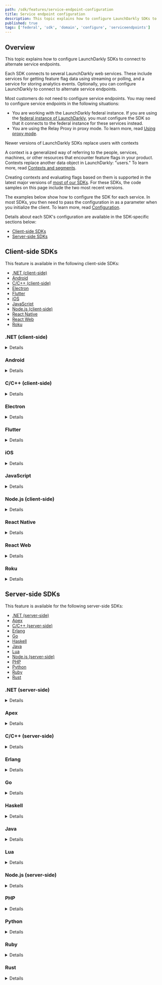 ```yaml
---
path: /sdk/features/service-endpoint-configuration
title: Service endpoint configuration
description: This topic explains how to configure LaunchDarkly SDKs to connect to alternate service endpoints. Typically this is only required for customers working with the LaunchDarkly federal instance.
published: true
tags: ['federal', 'sdk', 'domain', 'configure', 'serviceendpoints']
---
```


## Overview

This topic explains how to configure LaunchDarkly SDKs to connect to alternate service endpoints.

Each SDK connects to several LaunchDarkly web services. These include services for getting feature flag data using streaming or polling, and a service for storing analytics events. Optionally, you can configure LaunchDarkly to connect to alternate service endpoints.

Most customers do not need to configure service endpoints. You may need to configure service endpoints in the following situations:

* You are working with the LaunchDarkly federal instance. If you are using the [federal instance of LaunchDarkly](/home/advanced/federal), you must configure the SDK so that it connects to the federal instance for these services instead.
* You are using the Relay Proxy in proxy mode. To learn more, read [Using proxy mode](/sdk/features/relay-proxy-configuration/proxy-mode).

<Callout intent="info">
<CalloutTitle>Newer versions of LaunchDarkly SDKs replace users with contexts</CalloutTitle>
<CalloutDescription>

A context is a generalized way of referring to the people, services, machines, or other resources that encounter feature flags in your product. Contexts replace another data object in LaunchDarkly: "users." To learn more, read [Contexts and segments](/home/contexts).

Creating contexts and evaluating flags based on them is supported in the latest major versions of [most of our SDKs](/sdk). For these SDKs, the code samples on this page include the two most recent versions.

</CalloutDescription>
</Callout>

The examples below show how to configure the SDK for each service. In most SDKs, you then need to pass the configuration in as a parameter when you initialize the client. To learn more, read [Configuration](/sdk/features/config).

Details about each SDK's configuration are available in the SDK-specific sections below:

* [Client-side SDKs](#client-side-sdks)
* [Server-side SDKs](#server-side-sdks)

## Client-side SDKs

This feature is available in the following client-side SDKs:

* [.NET (client-side)](#net-client-side)
* [Android](#android)
* [C/C++ (client-side)](#cc-client-side)
* [Electron](#electron)
* [Flutter](#flutter)
* [iOS](#ios)
* [JavaScript](#javascript)
* [Node.js (client-side)](#nodejs-client-side)
* [React Native](#react-native)
* [React Web](#react-web)
* [Roku](#roku)

### .NET (client-side)

<Details summary="Expand .NET (client-side) code sample">

To configure an alternate service endpoint for the SDK, use the `ServiceEndpoints` builder method to specify the base URIs:

<CodeSample>
<CSTab label="C#, connecting to federal instance">

```csharp
var config = Configuration.Builder("mobile-key-123abc")
    .ServiceEndpoints(Components.ServiceEndpoints()
      .Streaming("https://clientstream.launchdarkly.us")
      .Polling("https://clientsdk.launchdarkly.us")
      .Events("https://events.launchdarkly.us"))
    .Build();
```

</CSTab>
<CSTab label="C#, connecting to Relay Proxy">

```csharp
var config = Configuration.Builder("mobile-key-123abc")
    .ServiceEndpoints(Components.ServiceEndpoints()
      .RelayProxy("https://your-relay-proxy.com:8030"))
    .Build();
```

</CSTab>
</CodeSample>
</Details>

### Android

<Details summary="Expand Android code sample">

To configure an alternate service endpoint for the SDK, use the `streamUri`, `pollUri`, and `eventsUri` builder methods to specify the base URIs:

<CodeSample>
<CSTab label="Java, connecting to federal instance">

```java
LDConfig ldConfig = new LDConfig.Builder()
  .mobileKey("mobile-key-123abc")
  .streamUri(Uri.parse("https://clientstream.launchdarkly.us"))
  .pollUri(Uri.parse("https://clientsdk.launchdarkly.us"))
  .eventsUri(Uri.parse("https://events.launchdarkly.us"))
  .build();
```

</CSTab>
<CSTab label="Java, connecting to Relay Proxy">

```java
LDConfig ldConfig = new LDConfig.Builder()
  .mobileKey("mobile-key-123abc")
  .streamUri(Uri.parse("https://your-relay-proxy.com:8030"))
  .pollUri(Uri.parse("https://your-relay-proxy.com:8030"))
  .eventsUri(Uri.parse("https://your-relay-proxy.com:8030"))
  .build();
```

</CSTab>
<CSTab label="Kotlin, connecting to federal instance">

```kotlin
val ldConfig: LDConfig = LDConfig.Builder()
  .setMobileKey("mobile-key-123abc")
  .streamUri(Uri.parse("https://clientstream.launchdarkly.us"))
  .pollUri(Uri.parse("https://clientsdk.launchdarkly.us"))
  .eventsUri(Uri.parse("https://events.launchdarkly.us"))
  .build();
```

</CSTab>
<CSTab label="Kotlin, connecting to Relay Proxy">

```kotlin
val ldConfig: LDConfig = LDConfig.Builder()
  .setMobileKey("mobile-key-123abc")
  .streamUri(Uri.parse("https://your-relay-proxy.com:8030"))
  .pollUri(Uri.parse("https://your-relay-proxy.com:8030"))
  .eventsUri(Uri.parse("https://your-relay-proxy.com:8030"))
  .build();
```

</CSTab>
</CodeSample>
</Details>

### C/C++ (client-side)

<Details summary="Expand C/C++ (client-side) code sample">

To configure an alternate service endpoint for the SDK, use `LDConfigSetStreamURI`, `LDConfigSetAppURI`, and `LDConfigSetEventsURI` to specify the base URIs:

<CodeSample>
<CSTab label="C/C++, connecting to federal instance">

```c
struct LDConfig *config = LDConfigNew("mobile-key-123abc");
LDConfigSetStreamURI(config, "https://clientstream.launchdarkly.us");
LDConfigSetAppURI(config, "https://app.launchdarkly.us");
LDConfigSetEventsURI(config, "https://events.launchdarkly.us");
```

</CSTab>
</CodeSample>
</Details>

### Electron

<Details summary="Expand Electron code sample">

To configure an alternate service endpoint for the SDK, use the `streamUrl`, `baseUrl`, and `eventsUrl` options to specify the base URIs:

<CodeSample>
<CSTab label="JavaScript, connecting to federal instance">

```js
const options = {
  streamUrl: 'https://clientstream.launchdarkly.us',
  baseUrl: 'https://app.launchdarkly.us',
  eventsUrl: 'https://events.launchdarkly.us'
};
```

</CSTab>
<CSTab label="TypeScript, connecting to federal instance">

```ts
import * as LDElectron from 'launchdarkly-electron-client-sdk';

const options: LDElectron.LDOptions = {
  streamUrl: 'https://clientstream.launchdarkly.us',
  baseUrl: 'https://app.launchdarkly.us',
  eventsUrl: 'https://events.launchdarkly.us'
};
```

</CSTab>
<CSTab label="JavaScript, connecting to Relay Proxy">

```js
const options = {
  streamUrl: 'https://your-relay-proxy.com:8030',
  baseUrl: 'https://your-relay-proxy.com:8030',
  eventsUrl: 'https://your-relay-proxy.com:8030'
};
```

</CSTab>
<CSTab label="TypeScript, connecting to Relay Proxy">

```ts
import * as LDElectron from 'launchdarkly-electron-client-sdk';

const options: LDElectron.LDOptions = {
  streamUrl: 'https://your-relay-proxy.com:8030',
  baseUrl: 'https://your-relay-proxy.com:8030',
  eventsUrl: 'https://your-relay-proxy.com:8030',
};
```

</CSTab>
</CodeSample>

The Electron SDK uses the `baseUrl` for the initial connection and subsequent `identify` calls.

If you have enabled [streaming](https://launchdarkly.github.io/electron-client-sdk/interfaces/_launchdarkly_electron_client_sdk_.ldoptions.html#streaming), the SDK uses the `streamUrl` for subsequent connections. If you have enabled [`useReport`](https://launchdarkly.github.io/electron-client-sdk/interfaces/_launchdarkly_electron_client_sdk_.ldoptions.html#usereport), these subsequent requests will use the `REPORT` HTTP request method. These REPORT requests are streaming requests only if you have installed the [LaunchDarkly EventSource polyfill](https://github.com/launchdarkly/js-eventsource) to provide streaming support. Otherwise, these requests will be standard `REPORT` http requests. To learn more, read [EventSource](/sdk/client-side/javascript/requirements-polyfills#eventsource) under [Requirements and polyfills](/sdk/client-side/javascript/requirements-polyfills).

</Details>

### Flutter

<Details summary="Expand Flutter code sample">

To configure an alternate service endpoint for the SDK, use the `streamUri`, `pollUri`, and `eventsUri` builder methods to specify the base URIs:

<CodeSample>
<CSTab label="Dart, connecting to federal instance">

```dart
LDConfig ldConfig = LDConfigBuilder("mobile-key-123abc")
  .streamUri("https://clientstream.launchdarkly.us")
  .pollUri("https://clientsdk.launchdarkly.us")
  .eventsUri("https://events.launchdarkly.us")
  .build();
```

</CSTab>
<CSTab label="Dart, connecting to Relay Proxy">

```dart
LDConfig ldConfig = LDConfigBuilder("mobile-key-123abc")
  .streamUri("https://your-relay-proxy.com:8030")
  .pollUri("https://your-relay-proxy.com:8030")
  .eventsUri("https://your-relay-proxy.com:8030")
  .build();
```

</CSTab>
</CodeSample>
</Details>

### iOS

<Details summary="Expand iOS code sample">

To configure an alternate service endpoint for the SDK, use the `streamUrl`, `baseUrl`, and `eventsUrl` properties to specify the base URIs:

<CodeSample>
<CSTab label="Swift, connecting to federal instance">

```swift
var ldConfig = LDConfig(mobileKey: "mobile-key-123abc")
ldConfig.streamUrl = URL(string: "https://clientstream.launchdarkly.us")
ldConfig.baseUrl = URL(string: "https://app.launchdarkly.us")
ldConfig.eventsUrl = URL(string: "https://events.launchdarkly.us")
```

</CSTab>
<CSTab label="Objective-C, connecting to federal instance">

```objectivec
LDConfig *ldConfig = [[LDConfig alloc] initWithMobileKey:@"mobile-key-123abc"];
ldConfig.streamUrl = URL(string: "https://clientstream.launchdarkly.us")
ldConfig.baseUrl = URL(string: "https://app.launchdarkly.us")
ldConfig.eventsUrl = URL(string: "https://events.launchdarkly.us")
```

</CSTab>
<CSTab label="Swift, connecting to Relay Proxy">

```swift
var ldConfig = LDConfig(mobileKey: "mobile-key-123abc")
ldConfig.streamUrl = URL(string: "https://your-relay-proxy.com:8030")
ldConfig.baseUrl = URL(string: "https://your-relay-proxy.com:8030")
ldConfig.eventsUrl = URL(string: "https://your-relay-proxy.com:8030")
```

</CSTab>
<CSTab label="Objective-C, connecting to Relay Proxy">

```objectivec
LDConfig *ldConfig = [[LDConfig alloc] initWithMobileKey:@"mobile-key-123abc"];
ldConfig.streamUrl = URL(string: "https://your-relay-proxy.com:8030")
ldConfig.baseUrl = URL(string: "https://your-relay-proxy.com:8030")
ldConfig.eventsUrl = URL(string: "https://your-relay-proxy.com:8030")
```

</CSTab>
</CodeSample>
</Details>

### JavaScript

<Details summary="Expand JavaScript code sample">

To configure an alternate service endpoint for the SDK, use the `streamUrl`, `baseUrl`, and `eventsUrl` properties to specify the base URIs:

<CodeSample>
<CSTab label="JavaScript, connecting to federal instance">

```js
const options = {
  streamUrl: 'https://clientstream.launchdarkly.us',
  baseUrl: 'https://app.launchdarkly.us',
  eventsUrl: 'https://events.launchdarkly.us'
};
```

</CSTab>
<CSTab label="TypeScript, connecting to federal instance">

```ts
import * as ld from 'launchdarkly-js-client-sdk';

const options: ld.LDOptions = {
  streamUrl: 'https://clientstream.launchdarkly.us',
  baseUrl: 'https://app.launchdarkly.us',
  eventsUrl: 'https://events.launchdarkly.us',
};
```

</CSTab>
<CSTab label="JavaScript, connecting to Relay Proxy">

```js
const options = {
  streamUrl: 'https://your-relay-proxy.com:8030',
  baseUrl: 'https://your-relay-proxy.com:8030',
  eventsUrl: 'https://your-relay-proxy.com:8030'
};
```

</CSTab>
<CSTab label="TypeScript, connecting to Relay Proxy">

```ts
import * as ld from 'launchdarkly-js-client-sdk';

const options: ld.LDOptions = {
  streamUrl: 'https://your-relay-proxy.com:8030',
  baseUrl: 'https://your-relay-proxy.com:8030',
  eventsUrl: 'https://your-relay-proxy.com:8030',
};
```

</CSTab>
</CodeSample>

The JavaScript SDK uses the `baseUrl` for the initial connection and subsequent `identify` calls.

If you have enabled [streaming](/sdk/client-side/javascript#subscribe-to-updates), the SDK uses the `streamUrl` for subsequent connections. If you have enabled [`useReport`](https://launchdarkly.github.io/js-client-sdk/interfaces/LDOptions.html#useReport), these subsequent requests will use the `REPORT` HTTP request method. These REPORT requests are streaming requests only if you have installed the [LaunchDarkly EventSource polyfill](https://github.com/launchdarkly/js-eventsource) to provide streaming support. Otherwise, these requests will be standard `REPORT` http requests. To learn more, read [EventSource](/sdk/client-side/javascript/requirements-polyfills#eventsource) under [Requirements and polyfills](/sdk/client-side/javascript/requirements-polyfills).

</Details>

### Node.js (client-side)

<Details summary="Expand Node.js (client-side) code sample">

To configure an alternate service endpoint for the SDK, use the `streamUrl`, `baseUrl`, and `eventsUrl` properties to set the base URIs:

<CodeSample>
<CSTab label="JavaScript, connecting to federal instance">

```js
const options = {
  streamUrl: 'https://clientstream.launchdarkly.us',
  baseUrl: 'https://app.launchdarkly.us',
  eventsUrl: 'https://events.launchdarkly.us'
};

```

</CSTab>
<CSTab label="TypeScript, connecting to federal instance">

```ts
import * as ld from 'launchdarkly-node-client-sdk';

const options: ld.LDOptions = {
  streamUrl: 'https://clientstream.launchdarkly.us',
  baseUrl: 'https://app.launchdarkly.us',
  eventsUrl: 'https://events.launchdarkly.us',
};
```

</CSTab>
<CSTab label="JavaScript, connecting to Relay Proxy">

```js
const options = {
  streamUrl: 'https://your-relay-proxy.com:8030',
  baseUrl: 'https://your-relay-proxy.com:8030',
  eventsUrl: 'https://your-relay-proxy.com:8030'
};
```

</CSTab>
<CSTab label="TypeScript, connecting to Relay Proxy">

```ts
import * as ld from 'launchdarkly-node-client-sdk';

const options: ld.LDOptions = {
  streamUrl: 'https://your-relay-proxy.com:8030',
  baseUrl: 'https://your-relay-proxy.com:8030',
  eventsUrl: 'https://your-relay-proxy.com:8030',
};
```

</CSTab>
</CodeSample>

The Node.js (client-side) SDK uses the `baseUrl` for the initial connection and subsequent `identify` calls.

If you have enabled [streaming](/sdk/client-side/node-js#getting-started), the SDK uses the `streamUrl` for subsequent connections. If you have enabled [`useReport`](https://launchdarkly.github.io/node-client-sdk/interfaces/LDOptions.html#useReport), these subsequent requests will use the `REPORT` HTTP request method. These REPORT requests are streaming requests only if you have installed the [LaunchDarkly EventSource polyfill](https://github.com/launchdarkly/js-eventsource) to provide streaming support. Otherwise, these requests will be standard `REPORT` http requests. To learn more, read [EventSource](/sdk/client-side/javascript/requirements-polyfills#eventsource) under [Requirements and polyfills](/sdk/client-side/javascript/requirements-polyfills).

</Details>

### React Native

<Details summary="Expand React Native code sample">

To configure an alternate service endpoint for the SDK, use the `streamUrl`, `pollUrl`, and `eventsUrl` properties to set the base URIs:

<CodeSample>
<CSTab label="JavaScript, connecting to federal instance">

```js
let config = {
  mobileKey: 'mobile-key-123abc',
  streamUrl: 'https://clientstream.launchdarkly.us',
  pollUrl: 'https://clientsdk.launchdarkly.us',
  eventsUrl: 'https://events.launchdarkly.us',
};
```

</CSTab>
<CSTab label="TypeScript, connecting to federal instance">

```ts
import LDClient, * as ld from 'launchdarkly-react-native-client-sdk';

let config: ld.LDConfig = {
  mobileKey: 'mobile-key-123abc',
  streamUrl: 'https://clientstream.launchdarkly.us',
  pollUrl: 'https://clientsdk.launchdarkly.us',
  eventsUrl: 'https://events.launchdarkly.us',
};
```

</CSTab>
<CSTab label="JavaScript, connecting to Relay Proxy">

```js
let config = {
  mobileKey: 'mobile-key-123abc',
  streamUrl: 'https://your-relay-proxy.com:8030',
  pollUrl: 'https://your-relay-proxy.com:8030',
  eventsUrl: 'https://your-relay-proxy.com:8030',
};
```

</CSTab>
<CSTab label="TypeScript, connecting to Relay Proxy">

```ts
import LDClient, * as ld from 'launchdarkly-react-native-client-sdk';

let config: ld.LDConfig = {
  mobileKey: 'mobile-key-123abc',
  streamUrl: 'https://your-relay-proxy.com:8030',
  pollUrl: 'https://your-relay-proxy.com:8030',
  eventsUrl: 'https://your-relay-proxy.com:8030',
};
```

</CSTab>
</CodeSample>

In version 6.x and earlier, the config properties were named `streamUri`, `pollUri`, and `eventsUri`. They have been renamed to `streamUrl`, `pollUrl`, and `eventsUrl` in version 7.0.

</Details>

### React Web

<Details summary="Expand React code sample">

To configure an alternate service endpoint for the SDK, use the `streamUrl`, `baseUrl`, and `eventsUrl` options to specify the base URIs:

<CodeSample>
<CSTab label="JavaScript, connecting to federal instance">

```js
const options: {
  baseUrl:"https://clientsdk.launchdarkly.us",
  streamUrl:"https://clientstream.launchdarkly.us",
  eventsUrl:"https://events.launchdarkly.us"
};
 ```

</CSTab>
<CSTab label="JavaScript, connecting to Relay Proxy">

```js
const options = {
  baseUrl: 'https://your-relay-proxy.com:8030',
  streamUrl: 'https://your-relay-proxy.com:8030',
  eventsUrl: 'https://your-relay-proxy.com:8030'
};
 ```

</CSTab>
</CodeSample>

The React Web SDK uses the `baseUrl` for the initial connection and subsequent `identify` calls.

If you have enabled [streaming](/sdk/client-side/react/react-web#subscribing-to-flag-changes), the SDK uses the `streamUrl` for subsequent connections. If you have enabled [`useReport`](https://launchdarkly.github.io/node-client-sdk/interfaces/LDOptions.html#useReport), these subsequent requests will use the `REPORT` HTTP request method. These REPORT requests are streaming requests only if you have installed the [LaunchDarkly EventSource polyfill](https://github.com/launchdarkly/js-eventsource) to provide streaming support. Otherwise, these requests will be standard `REPORT` http requests. To learn more, read [EventSource](/sdk/client-side/javascript/requirements-polyfills#eventsource) under [Requirements and polyfills](/sdk/client-side/javascript/requirements-polyfills).

To learn more, read [Configuring the React SDK](/sdk/client-side/react/react-web#configuring-the-react-sdk).

</Details>

### Roku

<Details summary="Expand Roku code sample">

<Callout intent="alert" site="federal">
<CalloutTitle>The Roku SDK is not supported in the federal instance of LaunchDarkly</CalloutTitle>
<CalloutDescription>

The Roku SDK supports service endpoint configuration. However, you should use this feature when working with the Relay Proxy only. The Roku SDK is not supported in the federal instance of LaunchDarkly. To learn more, read [LaunchDarkly in federal environments](/home/advanced/federal).

</CalloutDescription>
</Callout>

To configure an alternate service endpoint for the SDK, use the `setStreamURI`, `setAppURI`, and `setEventsURI` methods to specify the base URIs:

<CodeSample>
<CSTab label="BrightScript, connecting to Relay Proxy">

```brightscript
REM for a legacy Roku application
config = LaunchDarklyConfig("mobile-key-123abc")

REM for a SceneGraph Roku Application
config = LaunchDarklyConfig("mobile-key-123abc", CLIENT_SCENEGRAPH_NODE)

config.setStreamURI("https://your-relay-proxy.com:8030")
config.setAppURI("https://your-relay-proxy.com:8030")
config.setEventsURI("https://your-relay-proxy.com:8030")
```

</CSTab>
</CodeSample>
</Details>

## Server-side SDKs

This feature is available for the following server-side SDKs:

* [.NET (server-side)](#net-server-side)
* [Apex](#apex)
* [C/C++ (server-side)](#cc-server-side)
* [Erlang](#erlang)
* [Go](#go)
* [Haskell](#haskell)
* [Java](#java)
* [Lua](#lua)
* [Node.js (server-side)](#nodejs-server-side)
* [PHP](#php)
* [Python](#python)
* [Ruby](#ruby)
* [Rust](#rust)

### .NET (server-side)

<Details summary="Expand .NET (server-side) code sample">

To configure an alternate service endpoint for the SDK, use the `ServiceEndpoints` builder method to specify the base URIs:

<CodeSample>
<CSTab label="C#, connecting to federal instance">

```csharp
var config = Configuration.Builder("sdk-key-123abc")
    .ServiceEndpoints(Components.ServiceEndpoints()
      .Streaming("https://stream.launchdarkly.us")
      .Polling("https://sdk.launchdarkly.us")
      .Events("https://events.launchdarkly.us"))
    .Build();
```
</CSTab>
<CSTab label="C#, connecting to Relay Proxy">

```csharp
var config = Configuration.Builder("sdk-key-123abc")
    .ServiceEndpoints(Components.ServiceEndpoints()
      .RelayProxy("https://your-relay-proxy.com:8030"))
    .Build();
```
</CSTab>
</CodeSample>
</Details>

### Apex

<Details summary="Expand Apex code sample">

<Callout intent="alert" site="federal">
<CalloutTitle>Federal customers should only use the Apex SDK with a FedRAMP-compliant database</CalloutTitle>
<CalloutDescription>

The Apex SDK uses an external bridging application to connect LaunchDarkly and Salesforce. To ensure that your overall implementation is FedRAMP-compliant, you must run the Apex bridge within your own FedRAMP-compliant environment.

</CalloutDescription>
</Callout>

First, set up the Apex bridge. If you are a federal customer, make sure you run the Apex bridge within your own FedRAMP-compliant environment. To learn more, read [Using the LaunchDarkly Salesforce bridge](/sdk/server-side/apex#getting-started).

To configure an alternate service endpoint for the SDK, export the alternate URIs before you build the bridge:

<CodeSample>
<CSTab label="Console">

```bash
cd bridge && go build .

# other required export statements...

export LD_BASE_URI='https://sdk.launchdarkly.us'
export LD_EVENTS_URL='https://events.launchdarkly.us'

./bridge
```

</CSTab>
</CodeSample>

</Details>

### C/C++ (server-side)

<Details summary="Expand C/C++ (server-side) code sample">

To configure an alternate service endpoint for the SDK, use `LDConfigSetStreamURI`, `LDConfigSetBaseURI`, and `LDConfigSetEventsURI` to specify the base URIs:

<CodeSample>
<CSTab label="C/C++, connecting to federal instance">

```c
struct LDConfig *config = LDConfigNew("sdk-key-123abc");
LDConfigSetStreamURI(config, "https://stream.launchdarkly.us");
LDConfigSetBaseURI(config, "https://app.launchdarkly.us");
LDConfigSetEventsURI(config, "https://events.launchdarkly.us");
```

</CSTab>
<CSTab label="C/C++, connecting to Relay Proxy">

```c
struct LDConfig *config = LDConfigNew("sdk-key-123abc");
LDConfigSetStreamURI(config, "https://your-relay-proxy.com:8030");
LDConfigSetBaseURI(config, "https://your-relay-proxy.com:8030");
LDConfigSetEventsURI(config, "https://your-relay-proxy.com:8030");
```

</CSTab>
</CodeSample>
</Details>

### Erlang

<Details summary="Expand Erlang code sample">

To configure an alternate service endpoint for the SDK, use the `stream_uri`, `base_uri`, and `events_uri` properties to set the base URIs:

<CodeSample>
<CSTab label="Erlang, connecting to federal instance">

```
ldclient:start_instance("sdk-key-123abc", #{
  stream_uri => "https://stream.launchdarkly.us",
  base_uri => "https://sdk.launchdarkly.us",
  events_uri => "https://events.launchdarkly.us"
})
```

</CSTab>
<CSTab label="Erlang, connecting to Relay Proxy">

```
ldclient:start_instance("sdk-key-123abc", #{
  stream_uri => "https://your-relay-proxy.com:8030",
  base_uri => "https://your-relay-proxy.com:8030",
  events_uri => "https://your-relay-proxy.com:8030"
})
```

</CSTab>
</CodeSample>
</Details>

### Go

<Details summary="Expand Go code sample">

To configure an alternate service endpoint for the SDK, use the `Config.ServiceEndpoints` property and `interfaces.ServiceEndpoints()` to specify the base URIs:

<CodeSample>
<CSTab label="Go, connecting to federal instance">

```go

config := ld.Config{
    ServiceEndpoints: interfaces.ServiceEndpoints{
      Streaming: "https://stream.launchdarkly.us",
      Polling: "https://sdk.launchdarkly.us",
      Events: "https://events.launchdarkly.us",
    },
}
```

</CSTab>
<CSTab label="Go, connecting to Relay Proxy">

```go
// To use the Replay Proxy in proxy mode for both streaming and events:

config := ld.Config{
    ServiceEndpoints: ldcomponents.RelayProxyEndpoints(
      "https://your-relay-proxy.com:8030"),
}

// Alternatively, to use the Relay Proxy in proxy mode for streaming,
// but send events directly to LaunchDarkly, use:
config := ld.Config{
    ServiceEndpoints: ldcomponents.RelayProxyEndpointsWithoutEvents(
        "https://your-relay-proxy.com:8030"),
}
```

</CSTab>
</CodeSample>
</Details>

### Haskell

<Details summary="Expand Haskell code sample">

To configure an alternate service endpoint for the SDK, use `configSetStreamURI`, `configSetBaseURI`, and `configSetEventsURI` to specify the base URIs:

<CodeSample>
<CSTab label="Haskell, connecting to federal instance">

```haskell
{-# LANGUAGE OverloadedStrings #-}

import LaunchDarkly.Server.Config

import Data.Function ((&))

config :: Config
config = (makeConfig "sdk-key-123abc")
    & configSetStreamURI "https://stream.launchdarkly.us"
    & configSetBaseURI "https://app.launchdarkly.us"
    & configSetEventsURI "https://events.launchdarkly.us"
```

</CSTab>
<CSTab label="Haskell, connecting to Relay Proxy">

```haskell
{-# LANGUAGE OverloadedStrings #-}

import LaunchDarkly.Server.Config

import Data.Function ((&))

config :: Config
config = (makeConfig "sdk-key-123abc")
    & configSetStreamURI "https://your-relay-proxy.com:8030"
    & configSetBaseURI "https://your-relay-proxy.com:8030"
    & configSetEventsURI "https://your-relay-proxy.com:8030"
```

</CSTab>
</CodeSample>
</Details>

### Java

<Details summary="Expand Java code sample">

To configure an alternate service endpoint for the SDK, use the `serviceEndpoints` builder method to specify the base URIs:

<CodeSample>
<CSTab label="Java, connecting to federal instance">

```java
LDConfig config = new LDConfig.Builder()
  .serviceEndpoints(Components.serviceEndpoints()
    .streaming("https://stream.launchdarkly.us")
    .polling("https://app.launchdarkly.us")
    .events("https://events.launchdarkly.us"))
  .build();
```
</CSTab>
<CSTab label="Java SDK v5.8.x and earlier, connecting to federal instance">

```java
// Prior to version 5.9.0, the base URI had to be specified for each service,
// depending on which services you were actually using.

LDConfig config = new LDConfig.Builder()
  .dataSource(Components.streamingDataSource()
    .baseURI(URI.create("https://stream.launchdarkly.us"))
  .events(Components.sendEvents()
    .baseURI(URI.create("https://events.launchdarkly.us"))
  .build();

```

</CSTab>
<CSTab label="Java, connecting to Relay Proxy">

```java
LDConfig config = new LDConfig.Builder()
  .serviceEndpoints(Components.serviceEndpoints()
    .relayProxy("https://your-relay-proxy.com:8030"))
  .build();
```
</CSTab>
</CodeSample>
</Details>

### Lua

<Details summary="Expand Lua code sample">

To configure an alternate service endpoint for the SDK, use the `streamURI`, `baseURI`, and `eventsURI` properties to specify the base URIs:

<CodeSample>
<CSTab label="Lua, connecting to federal instance">

```lua
local config = {
    key = sdk-key-123abc,
    streamURI = "https://stream.launchdarkly.us",
    baseUri = "https://app.launchdarkly.us",
    eventsURI = "https://events.launchdarkly.us",
}
```

</CSTab>
<CSTab label="Lua, connecting to Relay Proxy">

```lua
local config = {
    key = sdk-key-123abc,
    streamURI = "https://your-relay-proxy.com:8030",
    baseUri = "https://your-relay-proxy.com:8030",
    eventsURI = "https://your-relay-proxy.com:8030",
}
```

</CSTab>
</CodeSample>
</Details>

### Node.js (server-side)

<Details summary="Expand Node.js (server-side) code sample">

To configure an alternate service endpoint for the SDK, use the `streamUri`, `baseUri`, and `eventsUri` properties to specify the base URIs:

<CodeSample>
<CSTab label="JavaScript, connecting to federal instance">

```js
const options = {
  streamUri: 'https://stream.launchdarkly.us',
  baseUri: 'https://app.launchdarkly.us',
  eventsUri: 'https://events.launchdarkly.us',
};
```

</CSTab>
<CSTab label="TypeScript, connecting to federal instance">

```ts
import * as ld from 'launchdarkly-node-server-sdk';

const options ld.LDOptions = {
  streamUri: 'https://stream.launchdarkly.us',
  baseUri: 'https://app.launchdarkly.us',
  eventsUri: 'https://events.launchdarkly.us',
};
```

</CSTab>
<CSTab label="JavaScript, connecting to Relay Proxy">

```js
const options = {
  streamUri: 'https://your-relay-proxy.com:8030',
  baseUri: 'https://your-relay-proxy.com:8030',
  eventsUri: 'https://your-relay-proxy.com:8030',
};
```

</CSTab>
<CSTab label="TypeScript, connecting to Relay Proxy">

```ts
import * as ld from 'launchdarkly-node-server-sdk';

const options ld.LDOptions = {
  streamUri: 'https://your-relay-proxy.com:8030',
  baseUri: 'https://your-relay-proxy.com:8030',
  eventsUri: 'https://your-relay-proxy.com:8030',
};
```

</CSTab>
</CodeSample>
</Details>

### PHP

<Details summary="Expand PHP code sample">

To configure an alternate service endpoint for the SDK, use the `base_uri` and `events_uri` properties to specify the base URIs:

<CodeSample>
<CSTab label="PHP, connecting to federal instance">

```php
$client = new LaunchDarkly\LDClient("sdk-key-123abc",
    [ "base_uri" => "https://sdk.launchdarkly.us",
      "events_uri" => "https://events.launchdarkly.us" ]);
```

</CSTab>
<CSTab label="PHP, connecting to Relay Proxy">

```php
$client = new LaunchDarkly\LDClient("sdk-key-123abc",
    [ "base_uri" => "https://your-relay-proxy.com:8030",
      "events_uri" => "https://your-relay-proxy.com:8030" ]);
```

</CSTab>
</CodeSample>

There is not a streaming service for the PHP SDK.
</Details>

### Python

<Details summary="Expand Python code sample">

To configure an alternate service endpoint for the SDK, use the `stream_uri`, `base_uri`, and `events_uri` properties to specify the base URIs:

<CodeSample>
<CSTab label="Python, connecting to federal instance">

```python
config = Config(sdk_key='sdk-key-123abc',
  stream_uri="https://stream.launchdarkly.us",
  base_uri="https://app.launchdarkly.us",
  events_uri="https://events.launchdarkly.us")
```

</CSTab>
<CSTab label="Python, connecting to Relay Proxy">

```python
config = Config(sdk_key='sdk-key-123abc',
  stream_uri="https://your-relay-proxy.com:8030",
  base_uri="https://your-relay-proxy.com:8030",
  events_uri="https://your-relay-proxy.com:8030")
```

</CSTab>
</CodeSample>
</Details>

### Ruby

<Details summary="Expand Ruby code sample">

To configure an alternate service endpoint for the SDK, use the `stream_uri`, `base_uri`, and `events_uri` properties to specify the base URIs:

<CodeSample>
<CSTab label="Ruby, connecting to federal instance">

```ruby
config = LaunchDarkly::Config.new(
  stream_uri: "https://stream.launchdarkly.us",
  base_uri: "https://sdk.launchdarkly.us",
  events_uri: "https://events.launchdarkly.us")
```

</CSTab>
<CSTab label="Ruby, connecting to Relay Proxy">

```ruby
config = LaunchDarkly::Config.new(
  stream_uri: "https://your-relay-proxy.com:8030",
  base_uri: "https://your-relay-proxy.com:8030",
  events_uri: "https://your-relay-proxy.com:8030")
```

</CSTab>
</CodeSample>
</Details>

### Rust

<Details summary="Expand Rust code sample">

To configure an alternate service endpoint for the SDK, use the `ConfigBuilder` and `ServiceEndpointsBuilder` to specify the base URIs:

<CodeSample>
<CSTab label="Rust, connecting to federal instance">

```rust
let config = ConfigBuilder::new("sdk-key-123abc").service_endpoints(ServiceEndpointsBuilder::new()
  .streaming_base_url("https://stream.launchdarkly.us")
  .polling_base_url("https://sdk.launchdarkly.us")
  .events_base_url("https://events.launchdarkly.us"));
```

</CSTab>
<CSTab label="Rust, connecting to Relay Proxy">

```rust
let config = ConfigBuilder::new("sdk-key-123abc")
    .service_endpoints(
        ServiceEndpointsBuilder::new().relay_proxy("https://your-relay-proxy.com:8030"),
    )
    .build();
```

</CSTab>
</CodeSample>

</Details>
